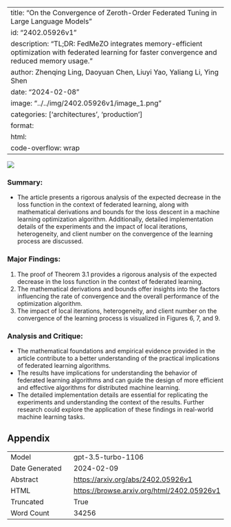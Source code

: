
---
title: "On the Convergence of Zeroth-Order Federated Tuning in Large Language Models"
id: "2402.05926v1"
description: "TL;DR: FedMeZO integrates memory-efficient optimization with federated learning for faster convergence and reduced memory usage."
author: Zhenqing Ling, Daoyuan Chen, Liuyi Yao, Yaliang Li, Ying Shen
date: "2024-02-08"
image: "../../img/2402.05926v1/image_1.png"
categories: ['architectures', 'production']
format:
  html:
    code-overflow: wrap
---

![](../../img/2402.05926v1/image_1.png)

### Summary:
- The article presents a rigorous analysis of the expected decrease in the loss function in the context of federated learning, along with mathematical derivations and bounds for the loss descent in a machine learning optimization algorithm. Additionally, detailed implementation details of the experiments and the impact of local iterations, heterogeneity, and client number on the convergence of the learning process are discussed.

### Major Findings:
1. The proof of Theorem 3.1 provides a rigorous analysis of the expected decrease in the loss function in the context of federated learning.
2. The mathematical derivations and bounds offer insights into the factors influencing the rate of convergence and the overall performance of the optimization algorithm.
3. The impact of local iterations, heterogeneity, and client number on the convergence of the learning process is visualized in Figures 6, 7, and 9.

### Analysis and Critique:
- The mathematical foundations and empirical evidence provided in the article contribute to a better understanding of the practical implications of federated learning algorithms.
- The results have implications for understanding the behavior of federated learning algorithms and can guide the design of more efficient and effective algorithms for distributed machine learning.
- The detailed implementation details are essential for replicating the experiments and understanding the context of the results. Further research could explore the application of these findings in real-world machine learning tasks.

## Appendix

|          |          |
|----------|----------|
| Model     | gpt-3.5-turbo-1106       |
| Date Generated     | 2024-02-09       |
| Abstract | [https://arxiv.org/abs/2402.05926v1](https://arxiv.org/abs/2402.05926v1)        |
| HTML     | [https://browse.arxiv.org/html/2402.05926v1](https://browse.arxiv.org/html/2402.05926v1)       |
| Truncated       | True       |
| Word Count       | 34256       |